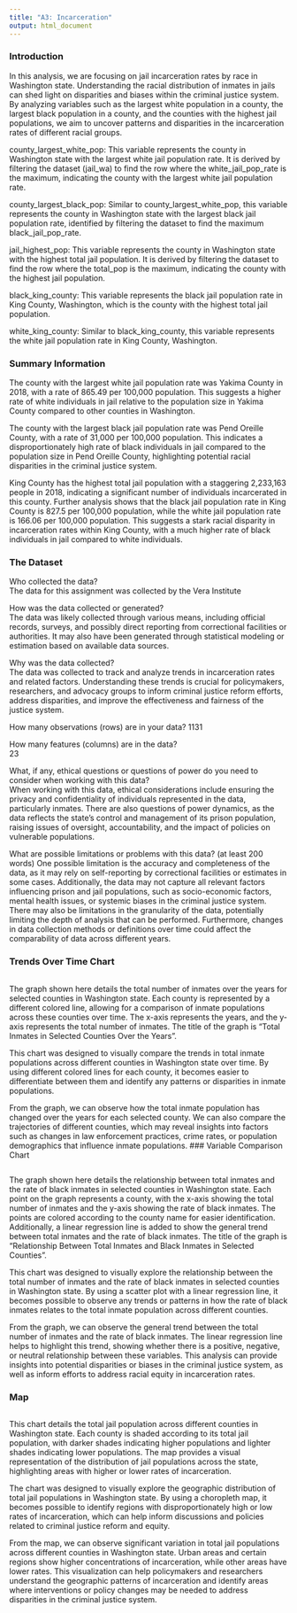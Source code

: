 ```yaml
---
title: "A3: Incarceration"
output: html_document
---
```


### Introduction

In this analysis, we are focusing on jail incarceration rates by race in Washington state. Understanding the racial distribution of inmates in jails can shed light on disparities and biases within the criminal justice system. By analyzing variables such as the largest white population in a county, the largest black population in a county, and the counties with the highest jail populations, we aim to uncover patterns and disparities in the incarceration rates of different racial groups.

county_largest_white_pop: This variable represents the county in Washington state with the largest white jail population rate. It is derived by filtering the dataset (jail_wa) to find the row where the white_jail_pop_rate is the maximum, indicating the county with the largest white jail population rate.

county_largest_black_pop: Similar to county_largest_white_pop, this variable represents the county in Washington state with the largest black jail population rate, identified by filtering the dataset to find the maximum black_jail_pop_rate.

jail_highest_pop: This variable represents the county in Washington state with the highest total jail population. It is derived by filtering the dataset to find the row where the total_pop is the maximum, indicating the county with the highest jail population.

black_king_county: This variable represents the black jail population rate in King County, Washington, which is the county with the highest total jail population.

white_king_county: Similar to black_king_county, this variable represents the white jail population rate in King County, Washington.

### Summary Information

The county with the largest white jail population rate was Yakima County in 2018, with a rate of 865.49 per 100,000 population. This suggests a higher rate of white individuals in jail relative to the population size in Yakima County compared to other counties in Washington.

The county with the largest black jail population rate was Pend Oreille County, with a rate of 31,000 per 100,000 population. This indicates a disproportionately high rate of black individuals in jail compared to the population size in Pend Oreille County, highlighting potential racial disparities in the criminal justice system.

King County has the highest total jail population with a staggering 2,233,163 people in 2018, indicating a significant number of individuals incarcerated in this county. Further analysis shows that the black jail population rate in King County is 827.5 per 100,000 population, while the white jail population rate is 166.06 per 100,000 population. This suggests a stark racial disparity in incarceration rates within King County, with a much higher rate of black individuals in jail compared to white individuals.

### The Dataset

Who collected the data?  
The data for this assignment was collected by the Vera Institute

How was the data collected or generated?  
The data was likely collected through various means, including official records, surveys, and possibly direct reporting from correctional facilities or authorities. It may also have been generated through statistical modeling or estimation based on available data sources.

Why was the data collected?  
The data was collected to track and analyze trends in incarceration rates and related factors. Understanding these trends is crucial for policymakers, researchers, and advocacy groups to inform criminal justice reform efforts, address disparities, and improve the effectiveness and fairness of the justice system.

How many observations (rows) are in your data? 
1131

How many features (columns) are in the data?  
23

What, if any, ethical questions or questions of power do you need to consider when working with this data?  
When working with this data, ethical considerations include ensuring the privacy and confidentiality of individuals represented in the data, particularly inmates. There are also questions of power dynamics, as the data reflects the state's control and management of its prison population, raising issues of oversight, accountability, and the impact of policies on vulnerable populations.

What are possible limitations or problems with this data?   (at least 200 words)
One possible limitation is the accuracy and completeness of the data, as it may rely on self-reporting by correctional facilities or estimates in some cases. Additionally, the data may not capture all relevant factors influencing prison and jail populations, such as socio-economic factors, mental health issues, or systemic biases in the criminal justice system. There may also be limitations in the granularity of the data, potentially limiting the depth of analysis that can be performed. Furthermore, changes in data collection methods or definitions over time could affect the comparability of data across different years.

### Trends Over Time Chart
```r
```


The graph shown here details the total number of inmates over the years for selected counties in Washington state. Each county is represented by a different colored line, allowing for a comparison of inmate populations across these counties over time. The x-axis represents the years, and the y-axis represents the total number of inmates. The title of the graph is "Total Inmates in Selected Counties Over the Years".

This chart was designed to visually compare the trends in total inmate populations across different counties in Washington state over time. By using different colored lines for each county, it becomes easier to differentiate between them and identify any patterns or disparities in inmate populations.

From the graph, we can observe how the total inmate population has changed over the years for each selected county. We can also compare the trajectories of different counties, which may reveal insights into factors such as changes in law enforcement practices, crime rates, or population demographics that influence inmate populations.
### Variable Comparison Chart
```r
```


The graph shown here details the relationship between total inmates and the rate of black inmates in selected counties in Washington state. Each point on the graph represents a county, with the x-axis showing the total number of inmates and the y-axis showing the rate of black inmates. The points are colored according to the county name for easier identification. Additionally, a linear regression line is added to show the general trend between total inmates and the rate of black inmates. The title of the graph is "Relationship Between Total Inmates and Black Inmates in Selected Counties".

This chart was designed to visually explore the relationship between the total number of inmates and the rate of black inmates in selected counties in Washington state. By using a scatter plot with a linear regression line, it becomes possible to observe any trends or patterns in how the rate of black inmates relates to the total inmate population across different counties.

From the graph, we can observe the general trend between the total number of inmates and the rate of black inmates. The linear regression line helps to highlight this trend, showing whether there is a positive, negative, or neutral relationship between these variables. This analysis can provide insights into potential disparities or biases in the criminal justice system, as well as inform efforts to address racial equity in incarceration rates.


### Map
```r
```

This chart details the total jail population across different counties in Washington state. Each county is shaded according to its total jail population, with darker shades indicating higher populations and lighter shades indicating lower populations. The map provides a visual representation of the distribution of jail populations across the state, highlighting areas with higher or lower rates of incarceration.

The chart was designed to visually explore the geographic distribution of total jail populations in Washington state. By using a choropleth map, it becomes possible to identify regions with disproportionately high or low rates of incarceration, which can help inform discussions and policies related to criminal justice reform and equity.

From the map, we can observe significant variation in total jail populations across different counties in Washington state. Urban areas and certain regions show higher concentrations of incarceration, while other areas have lower rates. This visualization can help policymakers and researchers understand the geographic patterns of incarceration and identify areas where interventions or policy changes may be needed to address disparities in the criminal justice system.

